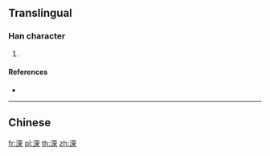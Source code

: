 {{character info/new}}
{{also|濚}}
==Translingual==

===Han character===
{{Han char|rn=85|rad=水|as=09|sn=12|four=|canj=ETBD}}

# {{defn|Han|sort=水09}}

====References====
* {{Han ref|kx=0639.111|hdz=31669.021|uh=6E81|ud=28289}}

----

==Chinese==
{{zh-see|濚}}

[[fr:溁]]
[[pl:溁]]
[[th:溁]]
[[zh:溁]]